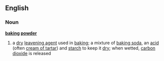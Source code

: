==English==
===Noun===
{{wikipedia}}
'''[[baking]] [[powder]]'''
# a [[dry]] [[leavening agent]] used in [[baking]]; a mixture of [[baking soda]], an [[acid]] (often [[cream of tartar]]) and [[starch]] to keep it [[dry]]; when wetted, [[carbon dioxide]] is released